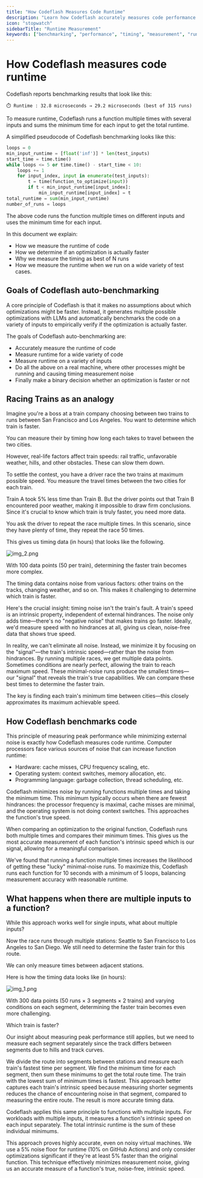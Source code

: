 ```yaml
---
title: "How Codeflash Measures Code Runtime"
description: "Learn how Codeflash accurately measures code performance using multiple runs and minimum timing"
icon: "stopwatch"
sidebarTitle: "Runtime Measurement"
keywords: ["benchmarking", "performance", "timing", "measurement", "runtime", "noise reduction"]
---
```


# How Codeflash measures code runtime

Codeflash reports benchmarking results that look like this:

```text
⏱️ Runtime : 32.8 microseconds → 29.2 microseconds (best of 315 runs)
```

To measure runtime, Codeflash runs a function multiple times with several inputs 
and sums the minimum time for each input to get the total runtime.

A simplified pseudocode of Codeflash benchmarking looks like this:

```python
loops = 0
min_input_runtime = [float('inf')] * len(test_inputs)
start_time = time.time()
while loops <= 5 or time.time() - start_time < 10:
    loops += 1
    for input_index, input in enumerate(test_inputs):
        t = time(function_to_optimize(input))
        if t < min_input_runtime[input_index]:
            min_input_runtime[input_index] = t
total_runtime = sum(min_input_runtime)
number_of_runs = loops
```

The above code runs the function multiple times on different inputs and uses the minimum time for each input.

In this document we explain:
- How we measure the runtime of code
- How we determine if an optimization is actually faster
- Why we measure the timing as best of N runs
- How we measure the runtime when we run on a wide variety of test cases.

## Goals of Codeflash auto-benchmarking

A core principle of Codeflash is that it makes no assumptions about which optimizations might be faster.
Instead, it generates multiple possible optimizations with LLMs and automatically benchmarks the code 
on a variety of inputs to empirically verify if the optimization is actually faster.

The goals of Codeflash auto-benchmarking are:
- Accurately measure the runtime of code
- Measure runtime for a wide variety of code
- Measure runtime on a variety of inputs
- Do all the above on a real machine, where other processes might be running and causing timing measurement noise
- Finally make a binary decision whether an optimization is faster or not

## Racing Trains as an analogy

Imagine you're a boss at a train company choosing between two trains to runs between San Francisco and Los Angeles.
You want to determine which train is faster.

You can measure their by timing how long each takes to travel between the two cities.

However, real-life factors affect train speeds: rail traffic, unfavorable weather, hills, and other obstacles. 
These can slow them down.

To settle the contest, you have a driver race the two trains at maximum possible speed. 
You measure the travel times between the two cities for each train.

Train A took 5% less time than Train B. But the driver points out that Train B encountered poor weather, 
making it impossible to draw firm conclusions. Since it's crucial to know which train is truly faster, you need more data.

You ask the driver to repeat the race multiple times. In this scenario, since they have plenty of time, they repeat the race 50 times.

This gives us timing data (in hours) that looks like the following.

![img_2.png](./img_2.png)

With 100 data points (50 per train), determining the faster train becomes more complex.

The timing data contains noise from various factors: other trains on the tracks, changing weather, and so on. 
This makes it challenging to determine which train is faster.

Here's the crucial insight: timing noise isn't the train's fault. A train's speed is an intrinsic property,
independent of external hindrances. The noise only adds time—there's no "negative noise" that makes trains go faster. 
Ideally, we'd measure speed with no hindrances at all, giving us clean, noise-free data that shows true speed.


In reality, we can't eliminate all noise. Instead, we minimize it by focusing on the "signal"—the train's intrinsic 
speed—rather than the noise from hindrances. By running multiple races, we get multiple data points. Sometimes conditions
are nearly perfect, allowing the train to reach maximum speed. These minimal-noise runs produce the smallest times—our
"signal" that reveals the train's true capabilities. We can compare these best times to determine the faster train.

The key is finding each train's minimum time between cities—this closely approximates its maximum achievable speed.

## How Codeflash benchmarks code

This principle of measuring peak performance while minimizing external noise is exactly how Codeflash measures code runtime.
Computer processors face various sources of noise that can increase function runtime:

- Hardware: cache misses, CPU frequency scaling, etc.
- Operating system: context switches, memory allocation, etc.
- Programming language: garbage collection, thread scheduling, etc.

Codeflash minimizes noise by running functions multiple times and taking the minimum time. 
This minimum typically occurs when there are fewest hindrances: the processor frequency is maximal, 
cache misses are minimal, and the operating system is not doing context switches. This approaches the function's true speed.

When comparing an optimization to the original function, Codeflash runs both multiple times and compares their 
minimum times. This gives us the most accurate measurement of each function's intrinsic speed which is our signal, allowing for a
meaningful comparison.

We've found that running a function multiple times increases the likelihood of getting these "lucky" minimal-noise runs.
To maximize this, Codeflash runs each function for 10 seconds with a minimum of 5 loops, balancing measurement accuracy with reasonable runtime.

## What happens when there are multiple inputs to a function?

While this approach works well for single inputs, what about multiple inputs?

Now the race runs through multiple stations: Seattle to San Francisco to Los Angeles to San Diego. 
We still need to determine the faster train for this route.

We can only measure times between adjacent stations.

Here is how the timing data looks like (in hours):

![img_1.png](./img_1.png)

With 300 data points (50 runs × 3 segments × 2 trains) and varying conditions on each segment, 
determining the faster train becomes even more challenging.

Which train is faster?

Our insight about measuring peak performance still applies, but we need to measure each segment separately 
since the track differs between segments due to hills and track curves.


We divide the route into segments between stations and measure each train's fastest time per segment.
We find the minimum time for each segment, then sum these minimums to get the total route time. 
The train with the lowest sum of minimum times is fastest. This approach better captures each train's 
intrinsic speed because measuring shorter segments reduces the chance of encountering noise in that segment, compared to measuring the entire route.
The result is more accurate timing data.

Codeflash applies this same principle to functions with multiple inputs. For workloads with multiple inputs, 
it measures a function's intrinsic speed on each input separately. The total intrinsic runtime is the sum 
of these individual minimums.


This approach proves highly accurate, even on noisy virtual machines. We use a 5% noise floor for runtime 
(10% on GitHub Actions) and only consider optimizations significant if they're at least 5% faster than the original function.
This technique effectively minimizes measurement noise, giving us an accurate measure of a function's true, noise-free, intrinsic speed.